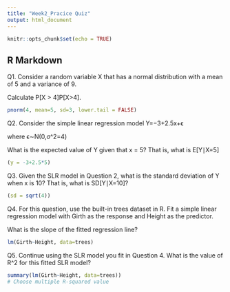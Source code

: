 ```yaml
---
title: "Week2_Pracice Quiz"
output: html_document
---
```


```r
knitr::opts_chunk$set(echo = TRUE)
```

## R Markdown

Q1.
Consider a random variable X that has a normal distribution with a mean of 5 and a variance of 9.

Calculate P[X > 4]P[X>4].
```r
pnorm(4, mean=5, sd=3, lower.tail = FALSE)

```

Q2. Consider the simple linear regression model Y=−3+2.5x+ϵ

where  ϵ∼N(0,σ^2=4)

What is the expected value of Y given that x = 5? That is, what is E[Y∣X=5]
```r
(y = -3+2.5*5)
```

Q3. Given the SLR model in Question 2, what is the standard deviation of Y when x is 10? That is, what is SD[Y∣X=10]?
```r
(sd = sqrt(4))
```

Q4. For this question, use the built-in trees dataset in R. Fit a simple linear regression model with Girth as the response and Height as the predictor.

What is the slope of the fitted regression line?

```r
lm(Girth~Height, data=trees)

```

Q5. Continue using the SLR model you fit in Question 4. What is the value of R^2
  for this fitted SLR model?
  
```r
summary(lm(Girth~Height, data=trees))
# Choose multiple R-squared value
```

